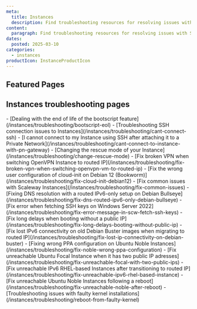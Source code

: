 ```yaml
---
meta:
  title: Instances
  description: Find troubleshooting resources for resolving issues with Scaleway Instances.
content:
  paragraph: Find troubleshooting resources for resolving issues with Scaleway Instances.
dates:
  posted: 2025-03-10
categories:
  - instances
productIcon: InstanceProductIcon
---
```


<ProductHeader
  productName="Instances troubleshooting"
  productLogo="instance"
  description="Learn how to fix the most common issues with Scaleway Instances."
/>

## Featured Pages

<Grid>
    <DefaultCard
      title="Instances FAQ"
      description="General info on Instances."
      url="/instances/faq/"
      label="See more"
    />
    <DefaultCard
      title="Choosing the best Scaleway Instance type for your workload"
      description="Compare pricing and specs."
      url="/instances/reference-content/choosing-instance-type/"
      label="See more"
    />
    <DefaultCard
      title="Instances datasheet"
      description="Technical specs for all Instances."
      url="/instances/reference-content/instances-datasheet/"
      label="See more"
    />
</Grid>
<Grid>
    <DefaultCard
      title="Understanding the differences between ARM and x86 Instances"
      description="Key x86 vs ARM CPU differences."
      url="/instances/reference-content/understanding-differences-x86-arm/"
      label="See more"
    />
    <DefaultCard
      title="Understanding Scaleway Instance pricing"
      description="How Instance pricing and billing work."
      url="/instances/reference-content/understanding-instance-pricing/"
      label="See more"
    />
    <DefaultCard
      title="Instances internet and Block Storage bandwidth overview"
      description="Bandwidth details for Instances."
      url="/instances/reference-content/instances-bandwidth-overview/"
      label="See more"
    />
</Grid>

## Instances troubleshooting pages

<LinksList>
  - [Dealing with the end of life of the bootscript feature](/instances/troubleshooting/bootscript-eol)
  - [Troubleshooting SSH connection issues to Instances](/instances/troubleshooting/cant-connect-ssh)
  - [I cannot connect to my Instance using SSH after attaching it to a Private Network](/instances/troubleshooting/cant-connect-to-instance-with-pn-gateway)
  - [Changing the rescue mode of your Instance](/instances/troubleshooting/change-rescue-mode)
  - [Fix broken VPN when switching OpenVPN Instance to routed IP](/instances/troubleshooting/fix-broken-vpn-when-switching-openvpn-vm-to-routed-ip)
  - [Fix the wrong user configuration of cloud-init on Debian 12 (Bookworm)](/instances/troubleshooting/fix-cloud-init-debian12)
  - [Fix common issues with Scaleway Instances](/instances/troubleshooting/fix-common-issues)
  - [Fixing DNS resolution with a routed IPv6-only setup on Debian Bullseye](/instances/troubleshooting/fix-dns-routed-ipv6-only-debian-bullseye)
  - [Fix error when fetching SSH keys on Windows Server 2022](/instances/troubleshooting/fix-error-message-in-scw-fetch-ssh-keys)
  - [Fix long delays when booting without a public IP](/instances/troubleshooting/fix-long-delays-booting-without-public-ip)
  - [Fix lost IPv6 connectivity on old Debian Buster images when migrating to routed IP](/instances/troubleshooting/fix-lost-ip-connectivity-on-debian-buster)
  - [Fixing wrong PPA configuration on Ubuntu Noble Instances](/instances/troubleshooting/fix-noble-wrong-ppa-configuration)
  - [Fix unreachable Ubuntu Focal Instance when it has two public IP adresses](/instances/troubleshooting/fix-unreachable-focal-with-two-public-ips)
  - [Fix unreachable IPv6 RHEL-based Instances after transitioning to routed IP](/instances/troubleshooting/fix-unreachable-ipv6-rhel-based-instance)
  - [Fix unreachable Ubuntu Noble Instances following a reboot](/instances/troubleshooting/fix-unreachable-noble-after-reboot)
  - [Troubleshooting issues with faulty kernel installations](/instances/troubleshooting/reboot-from-faulty-kernel)
</LinksList>
